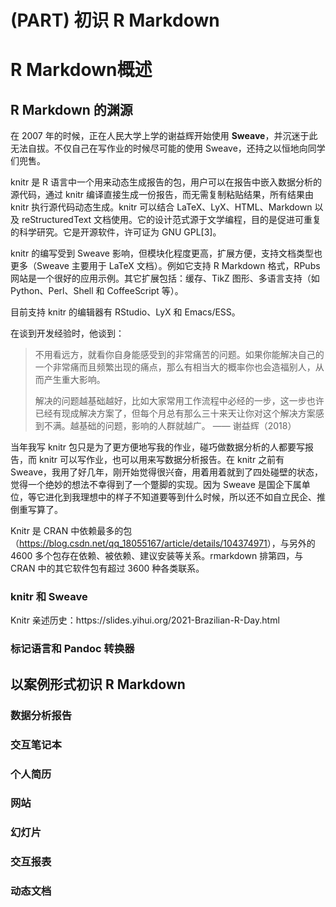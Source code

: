 # (PART) 初识 R Markdown {.unnumbered}

# R Markdown概述 {#rmarkdown-intro}

## R Markdown 的渊源 {#rmarkdown-source}

在 2007 年的时候，正在人民大学上学的谢益辉开始使用 **Sweave**，并沉迷于此无法自拔。不仅自己在写作业的时候尽可能的使用 Sweave，还持之以恒地向同学们兜售。



knitr 是 R 语言中一个用来动态生成报告的包，用户可以在报告中嵌入数据分析的源代码，通过 knitr 编译直接生成一份报告，而无需复制粘贴结果，所有结果由 knitr 执行源代码动态生成。knitr 可以结合 LaTeX、LyX、HTML、Markdown 以及 reStructuredText 文档使用。它的设计范式源于文学编程，目的是促进可重复的科学研究。它是开源软件，许可证为 GNU GPL[3]。

knitr 的编写受到 Sweave 影响，但模块化程度更高，扩展方便，支持文档类型也更多（Sweave 主要用于 LaTeX 文档）。例如它支持 R Markdown 格式，RPubs 网站是一个很好的应用示例。其它扩展包括：缓存、TikZ 图形、多语言支持（如 Python、Perl、Shell 和 CoffeeScript 等）。

目前支持 knitr 的编辑器有 RStudio、LyX 和 Emacs/ESS。


在谈到开发经验时，他谈到：

> 不用看远方，就看你自身能感受到的非常痛苦的问题。如果你能解决自己的一个非常痛而且频繁出现的痛点，那么有相当大的概率你也会造福别人，从而产生重大影响。
> 
> 解决的问题越基础越好，比如大家常用工作流程中必经的一步，这一步也许已经有现成解决方案了，但每个月总有那么三十来天让你对这个解决方案感到不满。越基础的问题，影响的人群就越广。
>   —— 谢益辉（2018）

当年我写 knitr 包只是为了更方便地写我的作业，碰巧做数据分析的人都要写报告，而 knitr 可以写作业，也可以用来写数据分析报告。在 knitr 之前有 Sweave，我用了好几年，刚开始觉得很兴奋，用着用着就到了四处碰壁的状态，觉得一个绝妙的想法不幸得到了一个蹩脚的实现。因为 Sweave 是国企下属单位，等它进化到我理想中的样子不知道要等到什么时候，所以还不如自立民企、推倒重写算了。


Knitr 是 CRAN 中依赖最多的包（<https://blog.csdn.net/qq_18055167/article/details/104374971>），与另外的 4600 多个包存在依赖、被依赖、建议安装等关系。rmarkdown 排第四，与 CRAN 中的其它软件包有超过 3600 种各类联系。

### knitr 和 Sweave {#knitr-sweave}

Knitr 亲述历史：https://slides.yihui.org/2021-Brazilian-R-Day.html

### 标记语言和 Pandoc 转换器 {#mark-pandoc}

## 以案例形式初识 R Markdown {#rmarkdown-example}

### 数据分析报告 {#example-report}

### 交互笔记本 {#example-note}

### 个人简历 {#example-report}

### 网站 {#example-resume}

### 幻灯片 {#example-ppt}

### 交互报表 {#example-forms}

### 动态文档 {#example-dynamic}
